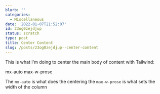 ```yaml
---
blurb: ''
categories:
  - Miscellaneous
date: '2022-01-07T21:52:07'
id: 23og0zejdjup
status: scratch
type: post
title: Center Content
slug: /posts/23og0zejdjup--center-content
---
```


This is what I'm doing to center the main body of content with Tailwind:

mx-auto max-w-prose

The `mx-auto` is what does the centering the `max-w-prose` is what sets the width of the column 

